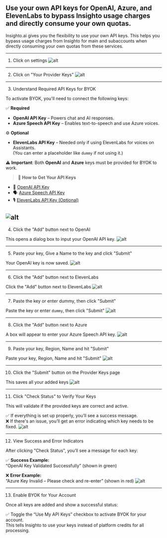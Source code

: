 Use your own API keys for OpenAI, Azure, and ElevenLabs to bypass Insighto usage charges and directly consume your own quotas.
---
Insighto.ai gives you the flexibility to use your own API keys. This helps you bypass usage charges from Insighto for main and subaccounts when directly consuming your own quotas from these services.

---

 1. Click on settings
![alt](images/BYOK/1.png)

---

 2. Click on "Your Provider Keys"
![alt](images/BYOK/2.png)

---

 3. Understand Required API Keys for BYOK

To activate BYOK, you'll need to connect the following keys:

✅ **Required**  
- **OpenAI API Key** – Powers chat and AI responses.  
- **Azure Speech API Key** – Enables text-to-speech and use Azure voices.

⚙ **Optional**  
- **ElevenLabs API Key** – Needed only if using ElevenLabs for voices on Assistants.  
  (You can enter a placeholder like `dummy` if not using it.)

⚠ **Important**: Both **OpenAI** and **Azure** keys must be provided for BYOK to work.

> 🔗 **How to Get Your API Keys**

- 🧠 [OpenAI API Key](https://help.openai.com/en/articles/4936850-where-do-i-find-my-openai-api-key)  
- 🗣 [Azure Speech API Key](https://docs.merkulov.design/how-to-get-microsoft-azure-tts-api-key/)  
- 🎙 [ElevenLabs API Key (Optional)](https://help.elevenlabs.io/hc/en-us/articles/14599447207697-How-to-authorize-yourself-using-your-xi-api-key)

![alt](images/BYOK/3.png)
---

 4. Click the "Add" button next to OpenAI

This opens a dialog box to input your OpenAI API key.
![alt](images/BYOK/4.png)

---

 5. Paste your key, Give a Name to the key and click "Submit"

Your OpenAI key is now saved.
![alt](images/BYOK/5.png)

---

 6. Click the "Add" button next to ElevenLabs

Click the "Add" button next to ElevenLabs
![alt](images/BYOK/6.png)

---

 7. Paste the key or enter dummy, then click "Submit"

Paste the key or enter `dummy`, then click "Submit"
![alt](images/BYOK/7.png)

---

 8. Click the "Add" button next to Azure

A box will appear to enter your Azure Speech API key.
![alt](images/BYOK/8.png)

---

 9. Paste your key, Region, Name and hit "Submit"

Paste your key, Region, Name and hit "Submit"
![alt](images/BYOK/9.png)

---

 10. Click the "Submit" button on the Provider Keys page

This saves all your added keys
![alt](images/BYOK/10.png)

---

 11. Click "Check Status" to Verify Your Keys

This will validate if the provided keys are correct and active.

✅ If everything is set up properly, you’ll see a success message.  
❌ If there's an issue, you’ll get an error indicating which key needs to be fixed.
![alt](images/BYOK/11.png)

---

 12. View Success and Error Indicators

After clicking "Check Status", you’ll see a message for each key:

✅ **Success Example:**  
“OpenAI Key Validated Successfully” (shown in green)

❌ **Error Example:**  
“Azure Key Invalid – Please check and re-enter” (shown in red)
![alt](images/BYOK/12.png)

---

 13. Enable BYOK for Your Account

Once all keys are added and show a successful status:


✅ Toggle the “Use My API Keys” checkbox to activate BYOK for your account.  
This tells Insighto to use your keys instead of platform credits for all processing.

